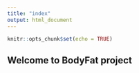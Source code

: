 ```yaml
---
title: "index"
output: html_document
---
```


```r
knitr::opts_chunk$set(echo = TRUE)
```

## Welcome to BodyFat project